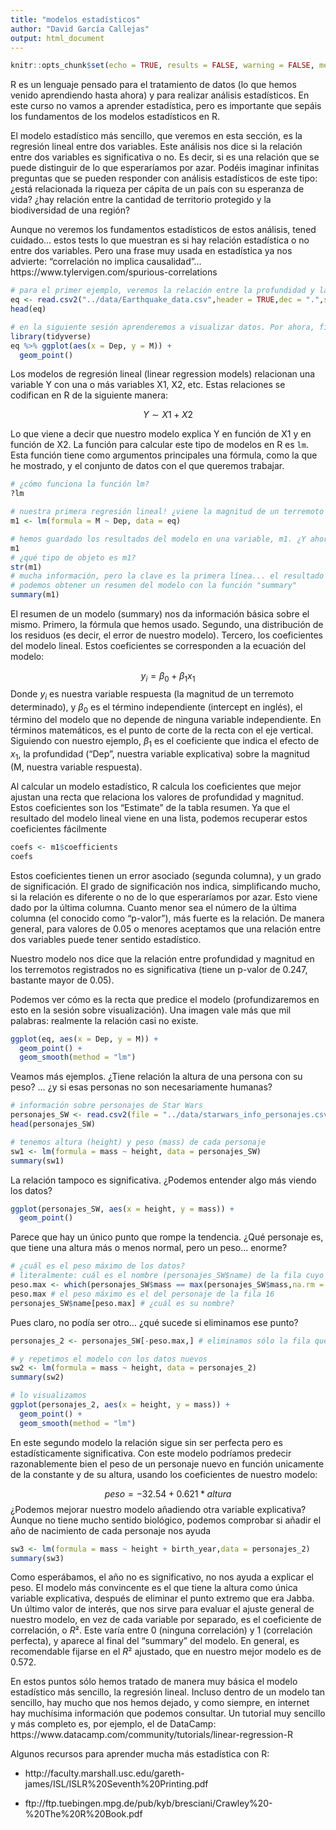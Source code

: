 ```yaml
---
title: "modelos estadísticos"
author: "David García Callejas"
output: html_document
---
```


```r
knitr::opts_chunk$set(echo = TRUE, results = FALSE, warning = FALSE, message = FALSE)
```

R es un lenguaje pensado para el tratamiento de datos (lo que hemos venido aprendiendo hasta ahora) y para realizar análisis estadísticos. En este curso no vamos a aprender estadística, pero es importante que sepáis los fundamentos de los modelos estadísticos en R.

El modelo estadístico más sencillo, que veremos en esta sección, es la regresión lineal entre dos variables. Este análisis nos dice si la relación entre dos variables es significativa o no. Es decir, si es una relación que se puede distinguir de lo que esperaríamos por azar. Podéis imaginar infinitas preguntas que se pueden responder con análisis estadísticos de este tipo: ¿está relacionada la riqueza per cápita de un país con su esperanza de vida? ¿hay relación entre la cantidad de territorio protegido y la biodiversidad de una región? 

Aunque no veremos los fundamentos estadísticos de estos análisis, tened cuidado... estos tests lo que muestran es si hay relación estadística o no entre dos variables. Pero una frase muy usada en estadística ya nos advierte: "correlación no implica causalidad"... https://www.tylervigen.com/spurious-correlations

```r
# para el primer ejemplo, veremos la relación entre la profundidad y la magnitud de nuestros datos de terremotos
eq <- read.csv2("../data/Earthquake_data.csv",header = TRUE,dec = ".",stringsAsFactors = FALSE)
head(eq)

# en la siguiente sesión aprenderemos a visualizar datos. Por ahora, fijaos en el resultado de esto
library(tidyverse)
eq %>% ggplot(aes(x = Dep, y = M)) + 
  geom_point()
```


Los modelos de regresión lineal (linear regression models) relacionan una variable Y con una o más variables X1, X2, etc. Estas relaciones se codifican en R de la siguiente manera:

$$ Y \sim X1 + X2 $$

Lo que viene a decir que nuestro modelo explica Y en función de X1 y en función de X2. La función para calcular este tipo de modelos en R es `lm`. Esta función tiene como argumentos principales una fórmula, como la que he mostrado, y el conjunto de datos con el que queremos trabajar. 

```r
# ¿cómo funciona la función lm?
?lm

# nuestra primera regresión lineal! ¿viene la magnitud de un terremoto explicada por su profundidad?
m1 <- lm(formula = M ~ Dep, data = eq)

# hemos guardado los resultados del modelo en una variable, m1. ¿Y ahora?
m1
# ¿qué tipo de objeto es m1?
str(m1)
# mucha información, pero la clave es la primera línea... el resultado de llamar a la función lm es una lista!
# podemos obtener un resumen del modelo con la función "summary"
summary(m1)
```

El resumen de un modelo (summary) nos da información básica sobre el mismo. Primero, la fórmula que hemos usado. Segundo, una distribución de los residuos (es decir, el error de nuestro modelo). Tercero, los coeficientes del modelo lineal. Estos coeficientes se corresponden a la ecuación del modelo:

$$ y_i = \beta_0 + \beta_1 x_1$$
Donde $y_i$ es nuestra variable respuesta (la magnitud de un terremoto determinado), y $\beta_0$ es el término independiente (intercept en inglés), el término del modelo que no depende de ninguna variable independiente. En términos matemáticos, es el punto de corte de la recta con el eje vertical. Siguiendo con nuestro ejemplo, $\beta_1$ es el coeficiente que indica el efecto de $x_1$, la profundidad ("Dep", nuestra variable explicativa) sobre la magnitud (M, nuestra variable respuesta).

Al calcular un modelo estadístico, R calcula los coeficientes que mejor ajustan una recta que relaciona los valores de profundidad y magnitud. Estos coeficientes son los "Estimate" de la tabla resumen. Ya que el resultado del modelo lineal viene en una lista, podemos recuperar estos coeficientes fácilmente

```r
coefs <- m1$coefficients
coefs
```

Estos coeficientes tienen un error asociado (segunda columna), y un grado de significación. El grado de significación nos indica, simplificando mucho, si la relación es diferente o no de lo que esperaríamos por azar. Esto viene dado por la última columna. Cuanto menor sea el número de la última columna (el conocido como "p-valor"), más fuerte es la relación. De manera general, para valores de 0.05 o menores aceptamos que una relación entre dos variables puede tener sentido estadístico.

Nuestro modelo nos dice que la relación entre profundidad y magnitud en los terremotos registrados no es significativa (tiene un p-valor de 0.247, bastante mayor de 0.05).

Podemos ver cómo es la recta que predice el modelo (profundizaremos en esto en la sesión sobre visualización). Una imagen vale más que mil palabras: realmente la relación casi no existe.

```r
ggplot(eq, aes(x = Dep, y = M)) + 
  geom_point() + 
  geom_smooth(method = "lm")
```

Veamos más ejemplos. ¿Tiene relación la altura de una persona con su peso? ... ¿y si esas personas no son necesariamente humanas?

```r
# información sobre personajes de Star Wars
personajes_SW <- read.csv2(file = "../data/starwars_info_personajes.csv",header = TRUE,stringsAsFactors = FALSE)
head(personajes_SW)

# tenemos altura (height) y peso (mass) de cada personaje
sw1 <- lm(formula = mass ~ height, data = personajes_SW)
summary(sw1)
```

La relación tampoco es significativa. ¿Podemos entender algo más viendo los datos?

```r
ggplot(personajes_SW, aes(x = height, y = mass)) + 
  geom_point()
```

Parece que hay un único punto que rompe la tendencia. ¿Qué personaje es, que tiene una altura más o menos normal, pero un peso... enorme?

```r
# ¿cuál es el peso máximo de los datos?
# literalmente: cuál es el nombre (personajes_SW$name) de la fila cuyo peso (mass) es igual al peso máximo de cualquiera de las filas (función "max").
peso.max <- which(personajes_SW$mass == max(personajes_SW$mass,na.rm = TRUE))
peso.max # el peso máximo es el del personaje de la fila 16
personajes_SW$name[peso.max] # ¿cuál es su nombre?
```

Pues claro, no podía ser otro... ¿qué sucede si eliminamos ese punto?
```r
personajes_2 <- personajes_SW[-peso.max,] # eliminamos sólo la fila que corresponde al peso máximo

# y repetimos el modelo con los datos nuevos
sw2 <- lm(formula = mass ~ height, data = personajes_2)
summary(sw2)

# lo visualizamos
ggplot(personajes_2, aes(x = height, y = mass)) + 
  geom_point() + 
  geom_smooth(method = "lm")
```

En este segundo modelo la relación sigue sin ser perfecta pero es estadísticamente significativa. Con este modelo podríamos predecir razonablemente bien el peso de un personaje nuevo en función unicamente de la constante y de su altura, usando los coeficientes de nuestro modelo:

$$peso = -32.54 + 0.621 * altura$$
¿Podemos mejorar nuestro modelo añadiendo otra variable explicativa? Aunque no tiene mucho sentido biológico, podemos comprobar si añadir el año de nacimiento de cada personaje nos ayuda

```r
sw3 <- lm(formula = mass ~ height + birth_year,data = personajes_2)
summary(sw3)
```

Como esperábamos, el año no es significativo, no nos ayuda a explicar el peso. El modelo más convincente es el que tiene la altura como única variable explicativa, después de eliminar el punto extremo que era Jabba. Un último valor de interés, que nos sirve para evaluar el ajuste general de nuestro modelo, en vez de cada variable por separado, es el coeficiente de correlación, o $R²$. Este varía entre 0 (ninguna correlación) y 1 (correlación perfecta), y aparece al final del "summary" del modelo. En general, es recomendable fijarse en el $R²$ ajustado, que en nuestro mejor modelo es de 0.572.

En estos puntos sólo hemos tratado de manera muy básica el modelo estadístico más sencillo, la regresión lineal. Incluso dentro de un modelo tan sencillo, hay mucho que nos hemos dejado, y como siempre, en internet hay muchísima información que podemos consultar. Un tutorial muy sencillo y más completo es, por ejemplo, el de DataCamp: https://www.datacamp.com/community/tutorials/linear-regression-R

Algunos recursos para aprender mucha más estadística con R:

* http://faculty.marshall.usc.edu/gareth-james/ISL/ISLR%20Seventh%20Printing.pdf

* ftp://ftp.tuebingen.mpg.de/pub/kyb/bresciani/Crawley%20-%20The%20R%20Book.pdf